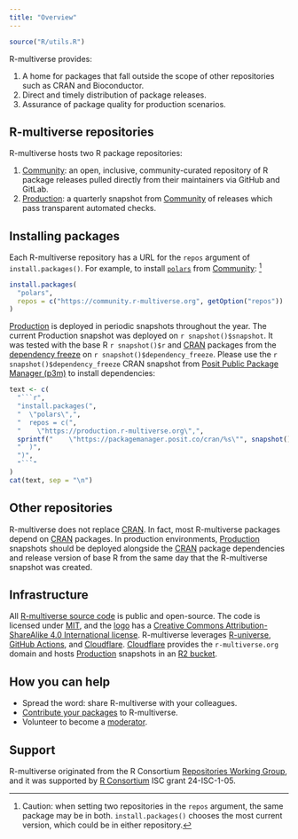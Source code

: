 ```yaml
---
title: "Overview"
---
```


```r
source("R/utils.R")
```

R-multiverse provides:

1. A home for packages that fall outside the scope of other repositories such as CRAN and Bioconductor.
2. Direct and timely distribution of package releases.
3. Assurance of package quality for production scenarios.

## R-multiverse repositories

R-multiverse hosts two R package repositories:

1. [Community](community.md): an open, inclusive, community-curated repository
of R package releases pulled directly from their maintainers via GitHub and GitLab.
2. [Production](production.qmd): a quarterly snapshot from [Community](community.md)
of releases which pass transparent automated checks.

## Installing packages

Each R-multiverse repository has a URL for the `repos` argument of `install.packages()`.
For example, to install [`polars`](https://pola-rs.github.io/r-polars/) from [Community](community.md):
^[
Caution: when setting two repositories in the `repos` argument,
the same package may be in both.
`install.packages()` chooses the most current version,
which could be in either repository.
]

```r
install.packages(
  "polars",
  repos = c("https://community.r-multiverse.org", getOption("repos"))
)
```

[Production](production.qmd) is deployed in periodic snapshots throughout the year.
The current Production snapshot was deployed on `r snapshot()$snapshot`.
It was tested with the base R `r snapshot()$r` and [CRAN](https://cran.r-project.org/) packages from the [dependency freeze](#staging) on `r snapshot()$dependency_freeze`.
Please use the `r snapshot()$dependency_freeze` CRAN snapshot from [Posit Public Package Manager (p3m)](https://packagemanager.posit.co) to install dependencies:

```r
text <- c(
  "```r",
  "install.packages(",
  "  \"polars\",",
  "  repos = c(",
  "    \"https://production.r-multiverse.org\",",
  sprintf("    \"https://packagemanager.posit.co/cran/%s\"", snapshot()$dependency_freeze),
  "  )",
  ")",
  "```"
)
cat(text, sep = "\n")
```

## Other repositories

R-multiverse does not replace [CRAN](https://cran.r-project.org/).
In fact, most R-multiverse packages depend on [CRAN](https://cran.r-project.org/) packages.
In production environments,
[Production](production.qmd) snapshots should be deployed alongside
the [CRAN](https://cran.r-project.org/) package dependencies
and release version of base R from the same day that the R-multiverse snapshot was created.

## Infrastructure

All [R-multiverse source code](https://github.com/r-multiverse) is public and open-source.
The code is licensed under [MIT](https://github.com/r-multiverse/multiverse.internals/blob/main/LICENSE.md), and the [logo](https://github.com/r-multiverse/r-multiverse.github.io/tree/main/logo) has a [Creative Commons Attribution-ShareAlike 4.0 International license](https://github.com/r-multiverse/r-multiverse.github.io/blob/main/logo/LICENSE.md). 
R-multiverse leverages [R-universe](https://r-universe.dev/), [GitHub Actions](https://github.com/features/actions), and [Cloudflare](https://www.cloudflare.com/).
[Cloudflare](https://www.cloudflare.com/) provides the `r-multiverse.org` domain and hosts [Production](production.qmd) snapshots in an [R2 bucket](https://www.cloudflare.com/developer-platform/products/r2/).

## How you can help

* Spread the word: share R-multiverse with your colleagues.
* [Contribute your packages](contributors.md) to R-multiverse.
* Volunteer to become a [moderator](moderators.md).

## Support

R-multiverse originated from the R Consortium [Repositories Working Group](https://github.com/RConsortium/r-repositories-wg), and it was supported by [R Consortium](https://r-consortium.org) ISC grant 24-ISC-1-05.

